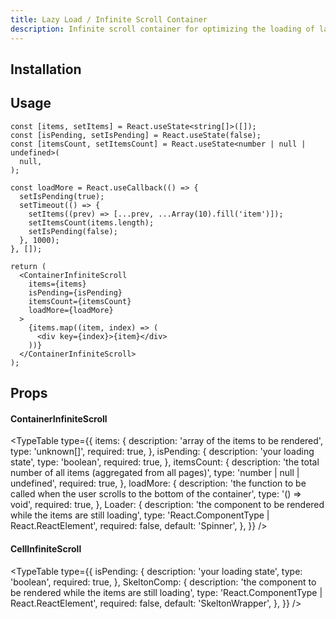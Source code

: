 ```yaml
---
title: Lazy Load / Infinite Scroll Container
description: Infinite scroll container for optimizing the loading of large data sets, with a customizable threshold and a configurable loading indicator.
---
```


<ComponentPreview name="container-infinite-scroll-demo" />

## Installation

<ComponentInstallation name="container-infinite-scroll" />

## Usage

```tsx
const [items, setItems] = React.useState<string[]>([]);
const [isPending, setIsPending] = React.useState(false);
const [itemsCount, setItemsCount] = React.useState<number | null | undefined>(
  null,
);

const loadMore = React.useCallback(() => {
  setIsPending(true);
  setTimeout(() => {
    setItems((prev) => [...prev, ...Array(10).fill('item')]);
    setItemsCount(items.length);
    setIsPending(false);
  }, 1000);
}, []);

return (
  <ContainerInfiniteScroll
    items={items}
    isPending={isPending}
    itemsCount={itemsCount}
    loadMore={loadMore}
  >
    {items.map((item, index) => (
      <div key={index}>{item}</div>
    ))}
  </ContainerInfiniteScroll>
);
```

## Props

#### ContainerInfiniteScroll

<TypeTable
  type={{
    items: {
      description: 'array of the items to be rendered',
      type: 'unknown[]',
      required: true,
    },
    isPending: {
      description: 'your loading state',
      type: 'boolean',
      required: true,
    },
    itemsCount: {
      description: 'the total number of all items (aggregated from all pages)',
      type: 'number | null | undefined',
      required: true,
    },
    loadMore: {
      description:
        'the function to be called when the user scrolls to the bottom of the container',
      type: '() => void',
      required: true,
    },
    Loader: {
      description:
        'the component to be rendered while the items are still loading',
      type: 'React.ComponentType | React.ReactElement',
      required: false,
      default: 'Spinner',
    },
  }}
/>

#### CellInfiniteScroll

<TypeTable
  type={{
    isPending: {
      description: 'your loading state',
      type: 'boolean',
      required: true,
    },
    SkeltonComp: {
      description:
        'the component to be rendered while the items are still loading',
      type: 'React.ComponentType | React.ReactElement',
      required: false,
      default: 'SkeltonWrapper',
    },
  }}
/>
